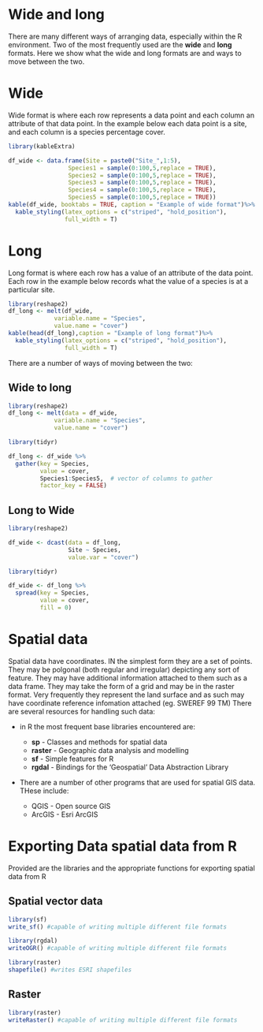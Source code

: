# Wide and long

There are many different ways of arranging data, especially within the R environment. Two of the most frequently used are the **wide** and **long** formats. Here we show what the wide and long formats are and ways to move between the two.

# Wide
Wide format is where each row represents a data point and each column an attribute of that data point. In the example below each data point is a site, and each column is a species percentage cover.
```r
library(kableExtra)

df_wide <- data.frame(Site = paste0("Site_",1:5),
                 Species1 = sample(0:100,5,replace = TRUE),
                 Species2 = sample(0:100,5,replace = TRUE),
                 Species3 = sample(0:100,5,replace = TRUE),
                 Species4 = sample(0:100,5,replace = TRUE),
                 Species5 = sample(0:100,5,replace = TRUE))
kable(df_wide, booktabs = TRUE, caption = "Example of wide format")%>%
  kable_styling(latex_options = c("striped", "hold_position"),
                full_width = T)
```

# Long
Long format is where each row has a value of an attribute of the data point. Each row in the example below records what the value of a species is at a particular site.

```r
library(reshape2)
df_long <- melt(df_wide,
             variable.name = "Species",
             value.name = "cover")
kable(head(df_long),caption = "Example of long format")%>%
  kable_styling(latex_options = c("striped", "hold_position"),
                full_width = T)
```

There are a number of ways of moving between the two:

## Wide to long
```r

library(reshape2)
df_long <- melt(data = df_wide,
             variable.name = "Species",
             value.name = "cover")

library(tidyr)

df_long <- df_wide %>%
  gather(key = Species,
         value = cover,
         Species1:Species5,  # vector of columns to gather
         factor_key = FALSE)

```

## Long to Wide
```r
library(reshape2)

df_wide <- dcast(data = df_long,
                 Site ~ Species, 
                 value.var = "cover")

library(tidyr)

df_wide <- df_long %>%
  spread(key = Species,
         value = cover,
         fill = 0)
```

# Spatial data

Spatial data have coordinates. IN the simplest form they are a set of points. They may be polgonal (both regular and irregular) depicting any sort of feature. They may have additional information attached to them such as a data frame. They may take the form of a grid and may be in the raster format. Very frequently they represent the land surface and as such may have coordinate reference infomation attached (eg. SWEREF 99 TM) There are several resources for handling such data:

 - in R the most frequent base libraries encountered are:
 
    - **sp** - Classes and methods for spatial data 
    - **raster** - Geographic data analysis and modelling 
    - **sf** - Simple features for R 
    - **rgdal** -  Bindings for the 'Geospatial' Data Abstraction Library 
  
 - There are a number of other programs that are used for spatial GIS data. THese include:
    - QGIS - Open source GIS 
    - ArcGIS - Esri ArcGIS

# Exporting Data spatial data from R

Provided are the libraries and the appropriate functions for exporting spatial data from R

## Spatial vector data
```r
library(sf)
write_sf() #capable of writing multiple different file formats

library(rgdal)
writeOGR() #capable of writing multiple different file formats

library(raster)
shapefile() #writes ESRI shapefiles
```
## Raster
```r
library(raster)
writeRaster() #capable of writing multiple different file formats

```